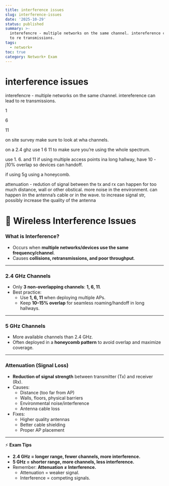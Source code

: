 ```yaml
---
title: interference issues
slug: interference-issues
date: '2025-10-29'
status: published
summary: >-
  interefencre - multiple networks on the same channel. intereference can lead
  to re transmissions.
tags:
  - network+
toc: true
category: Network+ Exam
---
```


# interference issues

interefencre - multiple networks on the same channel. intereference can lead to re transmissions. 

1 

6 

11 

on site survey make sure to look at wha channels. 

on a 2.4 ghz use 1 6 11 to make sure you’re using the whole spectrum. 

use 1. 6. and 11 if using multiple access points ina long hallway, have 10 - j10% overlap so devices can handoff. 

if using 5g using a honeycomb. 

attenuation - redution of signal between the tx and rx can happen for too much distance, wall or other obstical. more noise in the environment. can happen iin the antenna’s cable or in the wave. to increase signal str, possibly increase the quality of the antenna 

# 

# 📡 Wireless Interference Issues

### What is Interference?

- Occurs when **multiple networks/devices use the same frequency/channel**.
- Causes **collisions, retransmissions, and poor throughput**.

---

### 2.4 GHz Channels

- Only **3 non-overlapping channels**: **1, 6, 11**.
- Best practice:
    - Use **1, 6, 11** when deploying multiple APs.
    - Keep **10–15% overlap** for seamless roaming/handoff in long hallways.

---

### 5 GHz Channels

- More available channels than 2.4 GHz.
- Often deployed in a **honeycomb pattern** to avoid overlap and maximize coverage.

---

### Attenuation (Signal Loss)

- **Reduction of signal strength** between transmitter (Tx) and receiver (Rx).
- Causes:
    - Distance (too far from AP)
    - Walls, floors, physical barriers
    - Environmental noise/interference
    - Antenna cable loss
- Fixes:
    - Higher quality antennas
    - Better cable shielding
    - Proper AP placement

---

⚡ **Exam Tips**

- **2.4 GHz = longer range, fewer channels, more interference.**
- **5 GHz = shorter range, more channels, less interference.**
- Remember: **Attenuation ≠ Interference.**
    - Attenuation = weaker signal.
    - Interference = competing signals.
